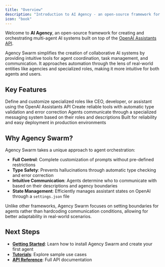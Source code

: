 ```yaml
---
title: "Overview"
description: "Introduction to AI Agency - an open-source framework for creating and orchestrating multi-agent AI systems"
icon: "book"
---
```


Welcome to **AI Agency**, an open-source framework for creating and orchestrating multi-agent AI systems built on top of the [OpenAI Assistants API](https://platform.openai.com/docs/assistants/overview/agents).

<Info>
  Agency Swarm simplifies the creation of collaborative AI systems by providing intuitive tools for agent coordination,
  task management, and communication. It approaches automation through the lens of real-world entities like agencies and
  specialized roles, making it more intuitive for both agents and users.
</Info>

## Key Features

<CardGroup cols={2}>
  <Card title="Customizable Agent Roles" icon="users">
    Define and customize specialized roles like CEO, developer, or assistant using the OpenAI Assistants API
  </Card>
  <Card title="Type-Safe Tools" icon="shield-check">
    Create reliable tools with automatic type validation and error correction
  </Card>
  <Card title="Efficient Communication" icon="messages">
    Agents communicate through a specialized messaging system based on their roles and descriptions
  </Card>
  <Card title="Production Ready" icon="rocket">
    Built for reliability and easy deployment in production environments
  </Card>
</CardGroup>

## Why Agency Swarm?

Agency Swarm takes a unique approach to agent orchestration:

- **Full Control**: Complete customization of prompts without pre-defined restrictions
- **Type Safety**: Prevents hallucinations through automatic type checking and error correction
- **Intuitive Communication**: Agents determine who to communicate with based on their descriptions and agency boundaries
- **State Management**: Efficiently manages assistant states on OpenAI through a `settings.json` file

<Note>
  Unlike other frameworks, Agency Swarm focuses on setting boundaries for agents rather than hardcoding communication
  conditions, allowing for better adaptability in real-world scenarios.
</Note>

## Next Steps

- **[Getting Started](../getting-started/quickstart)**: Learn how to install Agency Swarm and create your first agent
- **[Tutorials](../tutorials)**: Explore sample use cases
- **[API Reference](../api)**: Full API documentation
